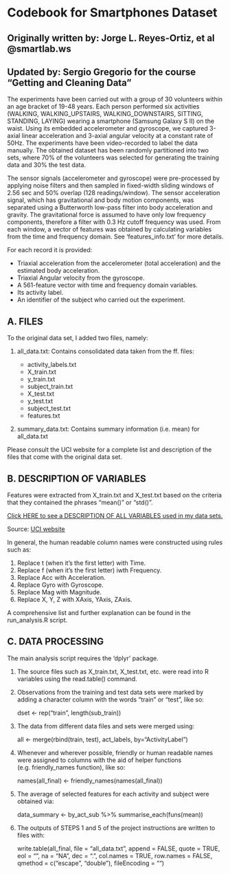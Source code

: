 # Codebook for Smartphones Dataset 

## Originally written by: Jorge L. Reyes-Ortiz, et al @smartlab.ws

## Updated by: Sergio Gregorio for the course "Getting and Cleaning Data"

The experiments have been carried out with a group of 30 volunteers within an age bracket of 19-48 years. Each person performed six activities (WALKING, WALKING_UPSTAIRS, WALKING_DOWNSTAIRS, SITTING, STANDING, LAYING) wearing a smartphone (Samsung Galaxy S II) on the waist. Using its embedded accelerometer and gyroscope, we captured 3-axial linear acceleration and 3-axial angular velocity at a constant rate of 50Hz. The experiments have been video-recorded to label the data manually. The obtained dataset has been randomly partitioned into two sets, where 70% of the volunteers was selected for generating the training data and 30% the test data. 

The sensor signals (accelerometer and gyroscope) were pre-processed by applying noise filters and then sampled in fixed-width sliding windows of 2.56 sec and 50% overlap (128 readings/window). The sensor acceleration signal, which has gravitational and body motion components, was separated using a Butterworth low-pass filter into body acceleration and gravity. The gravitational force is assumed to have only low frequency components, therefore a filter with 0.3 Hz cutoff frequency was used. From each window, a vector of features was obtained by calculating variables from the time and frequency domain. See 'features_info.txt' for more details. 

For each record it is provided:

- Triaxial acceleration from the accelerometer (total acceleration) and the estimated body acceleration.
- Triaxial Angular velocity from the gyroscope. 
- A 561-feature vector with time and frequency domain variables. 
- Its activity label. 
- An identifier of the subject who carried out the experiment.

## A. FILES

To the original data set, I added two files, namely:

1. all_data.txt: Contains consolidated data taken from the ff. files:

   + activity_labels.txt
   + X_train.txt
   + y_train.txt
   + subject_train.txt 
   + X_test.txt
   + y_test.txt
   + subject_test.txt
   + features.txt 

2. summary_data.txt: Contains summary information (i.e. mean) for all_data.txt 

Please consult the UCI website for a complete list and description of the files that come with the original data set.

## B. DESCRIPTION OF VARIABLES

Features were extracted from X_train.txt and X_test.txt based on the criteria that they contained the phrases "mean()" or "std()".

[Click HERE to see a DESCRIPTION OF ALL VARIABLES used in my data sets.](http://www.elearnings.xyz/variables_description.html)

Source: [UCI website](http://archive.ics.uci.edu/ml/datasets/Human+Activity+Recognition+Using+Smartphones)

In general, the human readable column names were constructed using rules such as:

1. Replace t (when it's the first letter) with Time.
2. Replace f (when it's the first letter) iwth Frequency.
3. Replace Acc with Acceleration.
4. Replace Gyro with Gyroscope.
5. Replace Mag with Magnitude.
6. Replace X, Y, Z with XAxis, YAxis, ZAxis.

A comprehensive list and further explanation can be found in the run_analysis.R script.

## C. DATA PROCESSING 

The main analysis script requires the 'dplyr' package.

1. The source files such as X_train.txt, X_test.txt, etc. were read into R variables
   using the read.table() command.

2. Observations from the training and test data sets were marked by adding a 
   character column with the words "train" or "test", like so:
   
   dset <- rep("train", length(sub_train))   

3. The data from different data files and sets were merged using:

   all <- merge(rbind(train, test), act_labels, by="ActivityLabel")

4. Whenever and wherever possible, friendly or human readable names were assigned to 
   columns with the aid of helper functions (e.g. friendly_names function), like so:

   names(all_final) <- friendly_names(names(all_final)) 

5. The average of selected features for each activity and subject were obtained via:

   data_summary <- by_act_sub %>% summarise_each(funs(mean))   

6. The outputs of STEPS 1 and 5 of the project instructions are written to files with:

   write.table(all_final, file = "all_data.txt", append = FALSE, quote = TRUE, 
            eol = "\n", na = "NA", dec = ".", col.names = TRUE, row.names = FALSE, 
            qmethod = c("escape", "double"), fileEncoding = "")    

